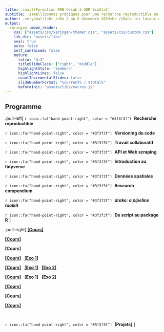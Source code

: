 ```yaml
---
title: .small[Formation FRB-Cesab & GDR EcoStat]
subtitle: .ssmall[Bonnes pratiques pour une recherche reproductible en écologie numérique]
author: .verysmall[<br />Du 2 au 6 décembre 2019<br />Dans les locaux du Cesab à Montpellier]
output:
  xaringan::moon_reader:
    css: ["assets/css/xaringan-themer.css", "assets/css/custom.css"]
    lib_dir: "assets/libs"
    seal: true
    yolo: false
    self_contained: false
    nature:
      ratio: "4:3"
      titleSlideClass: ["right", "middle"]
      highlightStyle: 'zenburn'
      highlightLines: false
      countIncrementalSlides: false
      slideNumberFormat: "%current% / %total%"
      beforeInit: "assets/libs/macros.js"
---
```



## Programme


.pull-left[
`r icon::fa("hand-point-right", color = "#3f3f3f")` &nbsp;**Recherche reproductible**

`r icon::fa("hand-point-right", color = "#3f3f3f")` &nbsp;**Versioning du code**

`r icon::fa("hand-point-right", color = "#3f3f3f")` &nbsp;**Travail collaboratif**

`r icon::fa("hand-point-right", color = "#3f3f3f")` &nbsp;**API et Web scraping**

`r icon::fa("hand-point-right", color = "#3f3f3f")` &nbsp;**Introduction au tidyverse**

`r icon::fa("hand-point-right", color = "#3f3f3f")` &nbsp;**Données spatiales**

`r icon::fa("hand-point-right", color = "#3f3f3f")` &nbsp;**Research compendium**

`r icon::fa("hand-point-right", color = "#3f3f3f")` &nbsp;**_drake: a pipeline toolkit_**

`r icon::fa("hand-point-right", color = "#3f3f3f")` &nbsp;**Du script au package R**
]

.pull-right[
[**[Cours]**](sessions/session01/index.html)

[**[Cours]**](sessions/session02/index.html)

**[Cours]**

[**[Cours]**](sessions/session04/index01.html)
&nbsp;
[**[Exo 1]**](exercises/exercise01/index.html)

[**[Cours]**](sessions/session04/index02.html)
&nbsp;
[**[Exo 1]**](exercises/exercise02/index.html)
&nbsp;
[**[Exo 2]**](exercises/exercise03/index.html)

[**[Cours]**](sessions/session05/index.html)
&nbsp;
**[Exo 1]**
&nbsp;
**[Exo 2]**

[**[Cours]**](sessions/session06/research_compendium/index.html)

[**[Cours]**](sessions/session06/drake/drake_intro/intro_drake.html)

[**[Cours]**](sessions/session07/index.html)

<br />

`r icon::fa("hand-point-right", color = "#3f3f3f")` &nbsp;**[Projets]**
]
